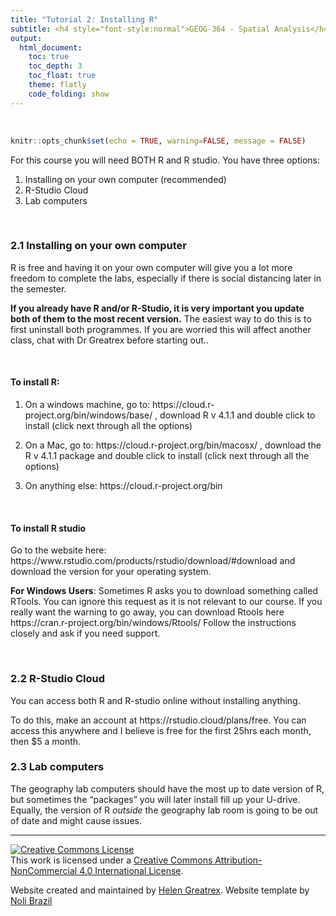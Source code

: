 ```yaml
---
title: "Tutorial 2: Installing R"
subtitle: <h4 style="font-style:normal">GEOG-364 - Spatial Analysis</h4>
output: 
  html_document:
    toc: true
    toc_depth: 3
    toc_float: true
    theme: flatly
    code_folding: show
---
```


<style>
p.comment {
background-color: #DBDBDB;
padding: 10px;
border: 1px solid black;
margin-left: 25px;
border-radius: 5px;
font-style: normal;
}


</style>

<style type="text/css">
#TOC {
  font-size: 13px;
  font-family: Arial;
}
</style>


\

```r
knitr::opts_chunk$set(echo = TRUE, warning=FALSE, message = FALSE)
```


For this course you will need BOTH R and R studio.  You have three options:

1. Installing on your own computer (recommended)
2. R-Studio Cloud
3. Lab computers

<br>


### 2.1 Installing on your own computer {#S.Tutorial.2.1}

R is free and having it on your own computer will give you a lot more freedom to complete the labs, especially if there is social distancing later in the semester.

**If you already have R and/or R-Studio, it is very important you update both of them to the most recent version.**  The easiest way to do this is to first uninstall both programmes.  If you are worried this will affect another class, chat with Dr Greatrex before starting out..


<br>


#### To install R:

  1. On a windows machine, go to: https://cloud.r-project.org/bin/windows/base/ , download R v 4.1.1 and double click to install (click next through all the options)
  
  2. On a Mac, go to: https://cloud.r-project.org/bin/macosx/ , download the R v 4.1.1 package and double click to install (click next through all the options)
  
  3. On anything else: https://cloud.r-project.org/bin

<br>

#### To install R studio

Go to the website here: https://www.rstudio.com/products/rstudio/download/#download and download the version for your operating system.

**For Windows Users**: Sometimes R asks you to download something called RTools.  You can ignore this request as it is not relevant to our course.  If you really want the warning to go away, you can download Rtools here https://cran.r-project.org/bin/windows/Rtools/  Follow the instructions closely and ask if you need support.


<br>


### 2.2 R-Studio Cloud {#S.Tutorial.2.2}

You can access both R and R-studio online without installing anything.  

To do this, make an account at  https://rstudio.cloud/plans/free.  You can access this anywhere and I believe is free for the first 25hrs each month, then $5 a month.

### 2.3 Lab computers {#S.Tutorial.2.3}

The geography lab computers should have the most up to date version of R, but sometimes the "packages" you will later install fill up your U-drive.  Equally, the version of R *outside* the geography lab room is going to be out of date and might cause issues. 

 

***

<a rel="license" href="http://creativecommons.org/licenses/by-nc/4.0/"><img alt="Creative Commons License" style="border-width:0" src="https://i.creativecommons.org/l/by-nc/4.0/88x31.png" /></a><br />This work is licensed under a <a rel="license" href="http://creativecommons.org/licenses/by-nc/4.0/">Creative Commons Attribution-NonCommercial 4.0 International License</a>.


Website created and maintained by [Helen Greatrex](https://www.geog.psu.edu/directory/helen-greatrex). Website template by [Noli Brazil](https://nbrazil.faculty.ucdavis.edu/)
